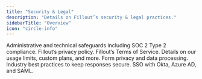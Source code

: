 ```yaml
---
title: "Security & Legal"
description: "Details on Fillout’s security & legal practices."
sidebarTitle: "Overview"
icon: "circle-info"
---
```


<CardGroup cols={2}>
  <Card title="Security at Fillout" icon="shield-halved" iconType="regular" color="#FFC738" href="/security">
    Administrative and technical safeguards including SOC 2 Type 2 compliance.
  </Card>
  <Card title="Privacy policy" icon="lock" iconType="regular" color="#FFC738" href="/privacy-policy">
    Fillout’s privacy policy.
  </Card>
  <Card title="Terms of service" icon="file-contract" iconType="regular" color="#FFC738" href="/terms-of-service">
    Fillout’s Terms of Service.
  </Card>
  <Card title="Fair use policy" icon="thumbs-up" iconType="regular" color="#FFC738" href="/fair-use-policy">
    Details on our usage limits, custom plans, and more.
  </Card>
  <Card title="Fillout and GDPR-Compliant Forms" icon="camera-security" iconType="regular" color="#FFC738" href="/gdpr">
    Form privacy and data processing.
  </Card>
  <Card title="Encrypted forms" icon="key" iconType="regular" color="#FFC738" href="/encrypted-forms">
    Industry best practices to keep responses secure.
  </Card>
  <Card title="SAML Single Sign On" icon="shield-keyhole" iconType="regular" color="#FFC738" href="/saml-sso">
    SSO with Okta, Azure AD, and SAML.
  </Card>
</CardGroup>
